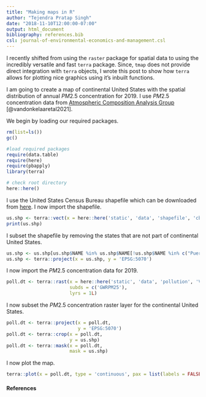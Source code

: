 ```yaml
---
title: "Making maps in R"
author: "Tejendra Pratap Singh"
date: "2018-11-10T12:00:00-07:00"
output: html_document
bibliography: references.bib
csl: journal-of-environmental-economics-and-management.csl
---
```


I recently shifted from using the `raster` package for spatial data to using the incredibly versatile and fast `terra` package. Since, `tmap` does not provide direct integration with `terra` objects, I wrote this post to show how `terra` allows for plotting nice graphics using it's inbuilt functions.

I am going to create a map of continental United States with the spatial distribution of annual $PM2.5$ concentration for 2019. I use $PM2.5$ concentration data from [Atmospheric Composition Analysis Group](https://sites.wustl.edu/acag/datasets/surface-pm2-5/) [@vandonkelaaretal2021].

We begin by loading our required packages.
```r
rm(list=ls())
gc()

#load required packages
require(data.table)
require(here)
require(pbapply) 
library(terra)

# check root directory
here::here()
```
I use the United States Census Bureau shapefile which can be downloaded from [here](https://www2.census.gov/geo/tiger/GENZ2018/shp/cb_2018_us_state_500k.zip). I now import the shapefile.

```r
us.shp <- terra::vect(x = here::here('static', 'data', 'shapefile', 'cb_2018_us_state_500k', 'cb_2018_us_state_500k.shp'))
print(us.shp)
```
I subset the shapefile by removing the states that are not part of continental United States.
```r
us.shp <- us.shp[us.shp$NAME %in% us.shp$NAME[!us.shp$NAME %in% c("Puerto Rico", "American Samoa", "United States Virgin Islands", "Hawaii", "Guam", "Commonwealth of the Northern Mariana Islands", "Alaska")],]
us.shp <- terra::project(x = us.shp, y = 'EPSG:5070')
```
I now import the $PM2.5$ concentration data for 2019.
```r
poll.dt <- terra::rast(x = here::here('static', 'data', 'pollution', 'V5GL03.HybridPM25.NorthAmerica.201901-201912.nc'),
                       subds = c('GWRPM25'),
                       lyrs = 1L)
```

I now subset the $PM2.5$ concentration raster layer for the continental United States.
```r
poll.dt <- terra::project(x = poll.dt,
                          y = 'EPSG:5070')
poll.dt <- terra::crop(x = poll.dt,
                       y = us.shp)
poll.dt <- terra::mask(x = poll.dt,
                       mask = us.shp)
```

I now plot the map.
```r
terra::plot(x = poll.dt, type = 'continuous', pax = list(labels = FALSE, tick = FALSE), maxcell = 300000000000000000)
```

#### References
